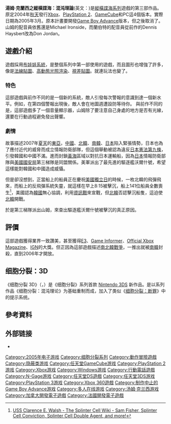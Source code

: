 {{noteTA|G1=Games}}{{Infobox VG
|title= 縱橫諜海：混沌理論
| english =  Tom Clancy's Splinter Cell:Chaos Theory
| image = File:縱橫諜海：混沌理論.jpg
|caption=
|developer= [[育碧蒙特婁工作室|育碧蒙特婁工作室]]<br>[[育碧阿納西工作室|育碧阿納西工作室]]
|composer = [[Jesper_Kyd|Jesper Kyd]]和[[Amon_Tobin|Amon Tobin]]
|publisher= [[育碧軟體|育碧軟體]]
|series= [[縱橫諜海系列|縱橫諜海系列]]
|engine= 改進過的[[虚幻引擎|虚幻引擎 2.5]]
|released= {{collapsible list|title=2005年3月21日|'''Mobile phone'''{{Vgrelease|NA|2005年3月21日}}'''N-Gage'''{{Vgrelease|NA|2005年3月23日|EU|2005年3月}}'''Xbox''', '''Microsoft Windows''' & '''PlayStation 2'''{{Vgrelease|NA|2005年3月28日|EU|2005年4月1日|JP|2005年11月17日}}'''Nintendo GameCube'''{{Vgrelease|NA|2005年3月31日|EU|2005年4月1日|AU|2005年4月14日}}'''Nintendo DS'''{{Vgrelease|NA|2005年6月28日|EU|2005年7月1日}}'''[[Xbox_Originals|Xbox Originals]]'''<br />2008年4月21日<br />'''Nintendo 3DS'''{{Vgrelease|JP|2011年6月17日|EU|2011年3月25日|AU|2011年3月31日|NA|2011年4月10日}}'''PlayStation 3'''{{Vgrelease|EU|2011年9月23日|NA|2011年9月27日}}}}
|genre= [[隱蔽類遊戲|潛行類]]
|modes= [[單人遊戲|單人遊戲]], [[多人遊戲|多人遊戲]]
|platforms= [[Mobile_phone|Mobile phone]], [[N-Gage|N-Gage]], [[Xbox|Xbox]], [[Microsoft_Windows|Microsoft Windows]], [[PlayStation_2|PlayStation 2]], [[Nintendo_GameCube|Nintendo GameCube]], [[Nintendo_DS|Nintendo DS]], [[Xbox_Live|Xbox Live]], [[Nintendo_3DS|Nintendo 3DS]], [[PlayStation_3|PlayStation 3]] }}
'''湯姆·克蘭西之縱橫諜海：混沌理論'''(英文：{{lang|en|Tom Clancy's Splinter Cell: Chaos Theory}})是[[縱橫諜海系列|縱橫諜海系列]]遊戲的第三部作品。原定2004年[[秋天|秋天]]發行[[Xbox|Xbox]]、[[PlayStation_2|PlayStation 2]]、[[GameCube|GameCube]]和PC這4個版本。實際日期為2005年3月。原本計畫要開發[[Game_Boy_Advance|Game Boy Advance]]版本，但之後取消了。
山姆的配音員依舊還是Michael Ironside，而蘭伯特的配音員從前作的Dennis Haysbert改為Don Jordan。
==遊戲介紹==
遊戲採用[[布娃娃系統|布娃娃系統]]，是整個系列中第一部使用的遊戲，而且圖形也增強了許多，像是[[法線貼圖|法線貼圖]]、[[高動態光照渲染|高動態光照渲染]]、[[視差貼圖|視差貼圖]]。就連玩法也變了。
===特色===
這部遊戲與前作不同的是一個新的系統，敵人引發每次警報的意識到達一個新水平。例如，在第四個警報出現後，敵人會在地圖週遭設防等待你。
與前作不同的是，這部遊戲多了一個音量顯示器，山姆除了要注意自己身處的地方是否有光線，還要在行動過程避免發出聲響。

===劇情===
故事描述2007年[[夏天|夏天]]的[[東亞|東亞]]，[[中國|中國]]、[[北韓|北韓]]、[[南韓|南韓]]、[[日本|日本]]陷入緊張情勢，日本也為了應付近代的威脅而成立情報防衛部隊，但這個舉動被認為違反[[日本憲法第九條|日本憲法第九條]]，引發韓國和中國不滿。進而封鎖[[黃海|黃海]]區域以對抗日本運輸船，因為[[日本|日本]]情報防衛部隊與[[美國|美國]][[國安局|國安局]]第三梯隊是同盟關係。美軍派出了最先進的驅逐艦沃爾什號，希望這樣能對韓國和中國造成威懾。

但是卻沒想到，正當船上的船員正在慶祝[[美國|美國]][[獨立日|獨立日]]的時候，一枚北韓的飛彈飛來，而船上的反飛彈系統失靈，就這樣在早上8:15被擊沉，船上141位船員全數喪生<ref>[http://splintercell.wikia.com/wiki/USS_Clarence_E._Walsh USS Clarence E. Walsh - The Splinter Cell Wiki - Sam Fisher, Splinter Cell Conviction, Splinter Cell Double Agent, and more!]</ref>，美國認為[[韓國|韓國]]無心協調，利用[[資訊戰|資訊戰]]來宣戰，但[[北韓|北韓]]否認擊沉船隻，這迫使[[北韓|北韓]]開戰。

於是第三梯隊派出山姆，來查出驅逐艦沃爾什號被擊沉的真正原因。

==評價==
{{VG Reviews
|1UP = A<ref>{{cite web |url=http://www.1up.com/do/reviewPage?cId=3139286&p=3&sec=REVIEWS |title=Splinter Cell Chaos Theory Xbox Review Index, Splinter Cell Chaos Theory Reviews |publisher=[[1UP.com|1UP.com]] |date=2005-03-30 |accessdate=2008-05-08 }}{{dead link|date=2018年1月 |bot=InternetArchiveBot |fix-attempted=yes }}</ref>
|GI = 9.75 out of 10<ref name=GameRankings/>
|TX = 9.8 out of 10<ref>{{cite web|url=http://reviews.teamxbox.com/xbox/911/Tom-Clancys-Splinter-Cell-Chaos-Theory/p1 |title=Tom Clancy's Splinter Cell Chaos Theory Review (Xbox) |publisher=[[TeamXbox|TeamXbox]] |date=2005-03-24 |accessdate=2008-05-08 |deadurl=yes |archiveurl=https://web.archive.org/web/20120310003759/http://reviews.teamxbox.com/xbox/911/Tom-Clancys-Splinter-Cell-Chaos-Theory/p1 |archivedate=2012-03-10 }}</ref>
|GSpot = 8.6 out of 10<ref>{{cite web|url=http://www.gamespot.com/xbox/action/splintercell3/review.html |title=Tom Clancy's Splinter Cell Chaos Theory for Xbox Review - Xbox Tom Clancy's Splinter Cell Chaos Theory Review |publisher=[[GameSpot|GameSpot]] |date=2005-03-28 |accessdate=2008-05-08}}</ref>
|GSpy = {{Rating|5|5}}<ref>{{cite web|url=http://xbox.gamespy.com/xbox/tom-clancys-splinter-cell-3/598759p1.html |title=GameSpy: Tom Clancy's Splinter Cell Chaos Theory Review |publisher=[[GameSpy|GameSpy]] |date=2005-03-24 |accessdate=2008-04-12}}</ref>
|IGN = 9.6 out of 10<ref>{{cite web|url=http://xbox.ign.com/articles/598/598423p1.html |title=IGN: Tom Clancy's Splinter Cell Chaos Theory Review |publisher=[[IGN|IGN]] |date=2005-03-23 |accessdate=2008-05-08}}</ref>
|GamePro = {{Rating|4.5|5}}<ref name=GameRankings/>
|OXM = 9.9 out of 10<ref name=GameRankings/>
|Play = 9.5 out of 10<ref name=GameRankings/>
|Edge = 8 out of 10<ref>{{cite web |url=http://www.edge-online.co.uk/edgedb/search.php |title=Edge Online: Search Results |publisher=[[Edge_(杂志)|Edge]] |accessdate=2008-05-08 |archive-date=2007-03-21 |archive-url=https://web.archive.org/web/20070321080648/http://www.edge-online.co.uk/edgedb/search.php |dead-url=no }}</ref>
|GR = 94%<ref name=GameRankings>{{cite web |url=http://www.gamerankings.com/xbox/921914-tom-clancys-splinter-cell-chaos-theory/index.html |title=Tom Clancy's Splinter Cell Chaos Theory Reviews |publisher=[[Game_Rankings|Game Rankings]] |accessdate=2008-05-08 |archive-date=2016-05-07 |archive-url=https://web.archive.org/web/20160507195850/http://www.gamerankings.com/xbox/921914-tom-clancys-splinter-cell-chaos-theory/index.html |dead-url=no }}</ref>
|MC = 92(PC)<ref>[http://www.metacritic.com/game/pc/tom-clancys-splinter-cell-chaos-theory Tom Clancy's Splinter Cell Chaos Theory for PC Reviews, Ratings, Credits, and More at Metacritic]</ref><br>94(Xbox)<ref name=Meta>{{cite web|url=http://www.metacritic.com/games/platforms/xbx/tomclancyssplintercellchaostheory|title=Tom Clancy's Splinter Cell Chaos Theory (xbx: 2005): Reviews|publisher=[[Metacritic|Metacritic]]|accessdate=2008-05-08}}</ref><br>87(PS2)<ref>[http://www.metacritic.com/game/playstation-2/tom-clancys-splinter-cell-chaos-theory Tom Clancy's Splinter Cell Chaos Theory for PlayStation 2 Reviews, Ratings, Credits, and More at Metacritic]</ref>
|GameZone =8.7 out of 10(GC)<ref>{{Cite web
 |url        = http://pc.gamezone.com/reviews/item/tom_clancy_s_splinter_cell_chaos_theory_gc_review
 |title      = Tom Clancy's Splinter Cell Chaos Theory - GC - Review
 |publisher  = GameZone.com
 |accessdate = April 12, 2005
 |author     = jkdmedia
<!--|authorlink= http://pc.gamezone.com/forums/member/1/-->
 |work       = [[GameZone|GameZone]]
}}{{dead link|date=2018年1月 |bot=InternetArchiveBot |fix-attempted=yes }}</ref><br>8.9 out of 10<ref>{{Cite web
 |url        = http://ps2.gamezone.com/reviews/item/tom_clancy_s_splinter_cell_chaos_theory_ps2_revie
 |title      = Tom Clancy's Splinter Cell Chaos Theory - PS2 - Review
 |publisher  = GameZone.com
 |accessdate = April 06, 200
 |author     = jkdmedia
<!--|authorlink= http://pc.gamezone.com/forums/member/1/-->
 |work       = [[GameZone|GameZone]]
}}{{dead link|date=2018年1月 |bot=InternetArchiveBot |fix-attempted=yes }}</ref><br>9.7 out of 10(Xbox)<ref>{{Cite web
|url=http://www.gamezone.com/reviews/item/tom_clancy_s_splinter_cell_chaos_theory_xb_review
|title= Tom Clancy's Splinter Cell Chaos Theory - XB - Review 
|publisher= GameZone.com
|accessdate= April 10, 2005
|author= jkdmedia
<!--|authorlink= http://pc.gamezone.com/forums/member/1/-->
|work= [[GameZone|GameZone]]
}}</ref>
|MG = 94 out of 100<ref name=Moby>{{cite web|url=http://www.mobygames.com/game/xbox/tom-clancys-splinter-cell-chaos-theory/mobyrank|title=Tom Clancy's Splinter Cell: Chaos Theory for Xbox - MobyGames|publisher=[[MobyGames|MobyGames]]|accessdate=2008-05-08}}</ref>
|award1Pub = [[E3_(Electronic_Entertainment_Expo)|E3]]
|award1 = 2004年遊戲評論家獎:<br>最佳PC遊戲<br>最佳動作/冒險類遊戲,<br>.最佳圖形獎 <ref>{{cite web |title=2005 Winners |url=http://www.gamecriticsawards.com/win.html |publisher=gamecriticsawards.com |deadurl=yes |archiveurl=https://web.archive.org/web/20060701123350/http://www.gamecriticsawards.com/win.html |archivedate=2006-07-01 }}</ref>
|award2Pub = [[Game_Informer|Game Informer]]
|award2 = "2005年50大遊戲"{{citation needed|date=January 2009}}
|award3Pub = [[Official_Xbox_Magazine|Official Xbox Magazine]]
|award3 = "#1 Xbox年度最佳遊戲, 2005"{{citation needed|date=January 2009}}
|award4Pub = [[IGN|IGN]]
|award4 = 主編首選<ref>{{cite web|title=IGN Editors' Choice Games |url=http://xbox.ign.com/index/choice.html |deadurl=yes |archiveurl=https://web.archive.org/web/20051201193719/http://xbox.ign.com/index/choice.html |archivedate=2005-12-01 }}</ref>
}}
這部遊戲獲得業界一致讚美，甚至獲得[[E3电子娱乐展|E3]]、[[Game_Informer|Game Informer]]、[[Official_Xbox_Magazine|Official Xbox Magazine]]、[[IGN|IGN]]的大獎。但正因為這部遊戲描述[[韓戰|南北韓戰爭]]，一推出就被[[南韓|南韓]]封殺，直到2006年才開放。

==细胞分裂：3D==
{{Infobox animanga/Headerofja
|標題= 细胞分裂 3D
|圖像= 
|尺寸= 
|說明= 
|日文名稱= スプリンターセル3D
|英文名稱= Tom Clancy's Splinter Cell 3D
|假名= 
|羅馬字= 
|類型= 
}}
{{Infobox animanga/Game
|標題= 
|遊戲類型= 动作
|使用平臺= [[任天堂3DS|任天堂3DS]]
|開發團隊= [[Ubisoft_Montreal|Ubisoft Montreal]]
|代理商= [[Ubisoft|Ubisoft]]
|製作人= 未定
|監製= 
|腳本= 
|人物設定= 
|音樂= 
|媒體= 3DS專用卡匣
|遊戲人數= 1
|發售日= {{flagicon|Japan}}2011年3月17日
{{flagicon|USA}}2011年4月10日
|啟用時期= 
|售價= $39.99
|銷售數量= 未知
|對象年齡= 17+
|周邊界面= 
}}
{{Infobox animanga/Footerofja}}
《细胞分裂 3D》（{{lang|ja|スプリンターセル3D}}，{{lang|en|''Tom Clancy's Splinter Cell 3D''}}）是《细胞分裂》系列首款 [[Nintendo_3DS|Nintendo 3DS]] 新作品。是以系列作品《细胞分裂：混沌理论》为基础重制而成，加入了类似《[[细胞分裂：断罪|细胞分裂：断罪]]》中的提示系统。

==參考資料==
{{Reflist}}

==外部链接==
* {{imdb title|id=0427889|title=汤姆·克兰西：縱橫諜海：混沌理論(2005)}}

{{縱橫諜海}}
{{湯姆·克蘭西遊戲}}

{{DEFAULTSORT:Splinter Cell, Tom Clancy's: Chaos Theory}}
[[Category:2005年电子游戏|Category:2005年电子游戏]]
[[Category:细胞分裂系列|Category:细胞分裂系列]]
[[Category:動作冒險遊戲|Category:動作冒險遊戲]]
[[Category:隐蔽类游戏|Category:隐蔽类游戏]]
[[Category:任天堂GameCube游戏|Category:任天堂GameCube游戏]]
[[Category:PlayStation_2游戏|Category:PlayStation 2游戏]]
[[Category:Xbox游戏|Category:Xbox游戏]]
[[Category:Windows游戏|Category:Windows游戏]]
[[Category:行動電話遊戲|Category:行動電話遊戲]]
[[Category:N-Gage游戏|Category:N-Gage游戏]]
[[Category:任天堂DS遊戲|Category:任天堂DS遊戲]]
[[Category:任天堂3DS游戏|Category:任天堂3DS游戏]]
[[Category:PlayStation_3游戏|Category:PlayStation 3游戏]]
[[Category:Xbox_360遊戲|Category:Xbox 360遊戲]]
[[Category:制作中止的Game_Boy_Advance游戏|Category:制作中止的Game Boy Advance游戏]]
[[Category:多人在线游戏|Category:多人在线游戏]]
[[Category:汤姆·克兰西游戏|Category:汤姆·克兰西游戏]]
[[Category:加拿大開發電子遊戲|Category:加拿大開發電子遊戲]]
[[Category:法國開發電子遊戲|Category:法國開發電子遊戲]]
